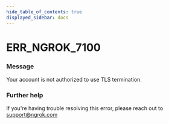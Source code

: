 ```yaml
---
hide_table_of_contents: true
displayed_sidebar: docs
---
```



# ERR_NGROK_7100

### Message

Your account is not authorized to use TLS termination.

<ErrorDetails error="err_ngrok_7100" />

### Further help

If you're having trouble resolving this error, please reach out to [support@ngrok.com](mailto:support@ngrok.com?subject=Help%20with%20ERR_NGROK_7100)
